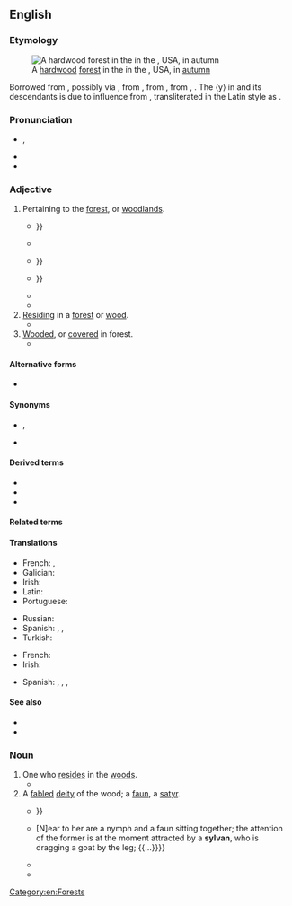 ==English==
{{was wotd|2018|March|21}}

===Etymology===
[[File:3 Ponds Trail (8) (15614614146).jpg|thumb|A [[hardwood]] [[forest]] in the {{w|Lehigh Gap}} in the {{w|Appalachian Mountains}}, USA, in [[autumn]]]]

Borrowed from {{bor|en|ML.|sylvanus}}, possibly via {{bor|en|frm|sylvain}}, from {{der|en|la|Silvānus||Roman god of the woods}}, from {{m|la|silva||forest}}, from {{der|en|ine-pro|*sel-}}, {{m|ine-pro|*swel-||beam, board, frame, threshold}}. The ⟨y⟩ in {{m|la|sylvanus}} and its descendants is due to influence from {{der|en|grc|ῡ̔́λη||wood, matter}}, transliterated in the Latin style as {{m|la|hyle}}.

===Pronunciation===
* {{a|RP|GA}} {{enPR|sĭl'vən}}, {{IPA|/ˈsɪlvən/|lang=en}}
* {{audio|en-us-sylvan.ogg|Audio (GA)|lang=en}}
* {{hyphenation|syl|van|lang=en}}

===Adjective===
{{en-adj}}

# Pertaining to the [[forest]], or [[woodland]]s.
#* {{RQ:Dryden Virgil|chapter=The First Book of the [[Aeneid|Æneis]]|page=208|lines=231–234|format=full|passage=Broke by the jutting Land, on either ſide: / In double Streams the briny Waters glide. / Betwixt two rows of Rocks, a '''Sylvan''' Scene / Appears above, and Groves for ever green: {{...}}}}
#* {{RQ:Scott Woodstock|volume=I|chapter=III|pages=87–88|pageref=88|passage=A little cabinet stood beside, with some of its shuttles and drawers open, displaying hawks-bells, dog-whistles, instruments for trimming a falcon's feathers, bridle-bits of various constructions, and other trifles connected with '''sylvan''' sport.}}
#* {{quote-book|author=Thomas De Quincey|authorlink=Thomas De Quincey|chapter=Shakspeare<!--Not a misspelling.-->|title=Biographical Essays|location=Boston, Mass.|publisher=[[w:Ticknor and Fields|Ticknor, Reed, and Fields]]|year=1850|page=4|pageurl=https://books.google.com/books?id=fT597U0Qy4cC&pg=PA4|oclc=2720740|passage=[T]he traditional memory of a rural and a '''sylvan''' region, such as Warwickshire at that time was, is usually exact as well as tenacious; and, with respect to [[w:William Shakespeare|[William] Shakespeare]] in particular, we may presume it to have been full and circumstantial through the generation succeeding to his own, not only from the curiosity, and perhaps something of a scandalous interest, which would pursue the motions of one living so large a part of his life at a distance from his wife, but also from the final reverence and honor which would settle upon the memory of a poet so preëminently successful; {{...}}}}
#* {{quote-journal|author=[Benson John Lossing]|authorlink=Benson John Lossing|title=Sketches on the Upper Mississippi|magazine=[[w:Harper's Magazine|Harper’s New Monthly Magazine]]|location=New York, N.Y.|publisher=[[w:Harper (publisher)|Harper & Brothers]], publishers, 329 & 331 [[w:Pearl Street (Manhattan)|Pearl Street]], {{w|Franklin Square}}|month=July|year=1853|volume=VII|number=XXXVIII|page=182|pageurl=https://books.google.com/books?id=hIgCAAAAIAAJ&pg=PA182|column=2|oclc=924884025|passage=We were now within the boundaries of Minnesota, and this prairie was yet the habitation of Wapasha (Red Leaf) and his Sioux band. I never beheld a more charming '''silvan''' picture than this prairie presented; {{...}}}}
#* {{quote-book|author=Francis George Heath|chapter=Sylvan Nomenclature|title=Sylvan Winter|location=London|publisher=[[w:Routledge|Kegan Paul Trench, & Co.]], 1, {{w|Paternoster Square}}|year=1886|page=320|pageurl=https://archive.org/stream/sylvanwinter00heatiala#page/320/mode/1up|oclc=31150023|passage=The particular trees may have been cut down long ago and forgotten; but the name survives to perpetuate its '''sylvan''' history. There may be no more a wood of Limes at Lyndhurst, there may be no Oaks at Oakville, Elms at Elmley, or Ashes at Ashton; but still the names will always suggest—at least—a probability of '''sylvan''' origin.}}
#* {{quote-book|author=Jeffrey K. Wilson|chapter=Introduction|title=The German Forest: Nature, Identity, and the Contestation of a National Symbol, 1871–1914|series=German and European Studies|location=Toronto, Ont.|publisher={{w|University of Toronto Press}}|year=2002|page=1|isbn=978-1-4426-4099-3|location2=Toronto, Ont.|publisher2=University of Toronto Press|year2=2012|page2=3|pageurl2=https://books.google.com/books?id=xztOPGYp9BcC&pg=PA3|isbn2=978-1-4426-4099-3|passage=Over the course of the nineteenth century, an entity known as the 'German forest' arose out of Central Europe's '''sylvan''' diversity.}}
# [[reside#Verb|Residing]] in a [[forest]] or [[wood]].
#* {{quote-book|author=Cálidás [''i.e.'', {{w|Kālidāsa}}]|author2=&#91;[[w:William Jones (philologist)|William Jones]], transl.&#93;|title=Sacontalá; or, The Fatal Ring: An Indian Drama. By Cálidás. Translated from the Original Sanscrit and Prácrit|location=London|publisher=Printed for Edwards, [[w:Pall Mall, London|Pall Mall]]; by J. Cooper, No. 31, {{w|Bow Street}}, {{w|Covent Garden}}, with his new-invented ink|year=1790|section=Act IV|page=46|pageurl=https://books.google.com/books?id=01hpcXnyiIQC&pg=PA46|oclc=560416527|passage=Now, my [[w:Shakuntala|Sacontalá]], you are becomingly decorated: put on this lower veſt, the gift of '''ſylvan''' goddeſſes.}}
# [[wooded#Adjective|Wooded]], or [[cover#Verb|covered]] in forest.
#* {{quote-book|author=Pat[ricia J.] Dillon|author2=Lynne [Smith] Diebel|chapter=Enter, Northwoods: Rhinelander Area|title=Green Travel Guide to Northern Wisconsin: Environmentally and Socially Responsible Travel|location=Madison, Wis.|publisher={{w|University of Wisconsin Press}}|year=2011|page=134|pageurl=https://books.google.com/books?id=Rp8IrW_11BMC&pg=PA134|isbn=978-0-299-28414-5|passage=''Nicolet Area Technical College'', a Rhinelander green centerpiece, gets high marks not just for its management of more than two hundred acres of '''sylvan''' land and its thousand feet of frontage along the pristine shores of Lake Julia, but for being Wisconsin's college campus leader in renewable energy use.}}

====Alternative forms====
* {{l|en|silvan}}

====Synonyms====
* {{sense|of or like a forest}} {{l|en|forestlike}}, {{l|en|foresty}}
* {{sense|of or like a grove}} {{l|en|grovy}}

====Derived terms====
* {{l|en|anthrosylvan}}
* {{l|en|sylvanite}}
* {{l|en|sylvanshine}}

====Related terms====
{{rel2|lang=en
|Pennsylvania
|Silvanus
|silvicolous
|silviculture
|sylva
|silva
|sylvatic
|Transylvania}}

====Translations====
{{trans-top|pertaining to the forest, or woodlands}}
* French: {{t+|fr|sylvain}}, {{t+|fr|sylvestre|m|f}}
* Galician: {{t|gl|silvestre|m|f}}
* Irish: {{t|ga|coillteach}}
* Latin: {{t|la|nemorālis|m|f}}
* Portuguese: {{t+|pt|silvestre}}
{{trans-mid}}
* Russian: {{t+|ru|лесно́й|m}}
* Spanish: {{t+|es|silvestre}}, {{t+|es|selvático}}, {{t|es|silvático}}
* Turkish: {{t+|tr|ormanlık}}
{{trans-bottom}}

{{trans-top|residing in a forest or wood}}
{{trans-mid}}
{{trans-bottom}}

{{trans-top|wooded}}
* French: {{t+|fr|sylvestre|m|f}}
* Irish: {{t|ga|coillteach}}
{{trans-mid}}
* Spanish: {{t|es|silvano}}, {{t+|es|silvestre}}, {{t+|es|selvático}}, {{t|es|silvático}}
{{trans-bottom}}

====See also====
* {{l|en|arboreal}}<!-- close but distinct: “of trees”, not “of forest” -->
* {{l|en|nemorous}}

===Noun===
{{en-noun}}

# One who [[reside]]s in the [[woods]].
#* {{quote-book|author=[Horace Smith]|authorlink=Horace Smith (poet)|chapter=III|title=Brambletye House; or, Cavaliers and Roundheads. A Novel. [...] In Three Volumes|volume=II|location=Boston, Mass.|publisher=Wells and Lilly—[[w:State Street (Boston)|State Street]]|year=1826|pages=80–81|pageurl=https://books.google.com/books?id=OoonAAAAMAAJ&pg=PA81|oclc=5824610|passage=[H]e hurried to a masquerade-warehouse in Westminster, where he selected the garb of a '''sylvan''', or a man of the woods, together with a guitar, which he entrusted to a porter, bidding him accompany then to St. James's Park. / "But what connexion is there between a '''sylvan''' and a French song accompanied by the guitar?" asked Jocelyn, as they paced rapidly along. / "None whatever," replied his companion, "and, therefore, the better for our purpose. The King has long lost taste for that which is appropriate: to be pleased he must be surprised, and this can only be effected by some absurdity; the more preposterous the more likely to succeed."}}
# A [[fabled]] [[deity]] of the wood; a [[faun]], a [[satyr]].
#* {{quote-book|author=Saint Augustine|authorlink=Augustine of Hippo|author2=Io[annes] Lod[ovicus] Vives [''i.e.'', {{w|Juan Luis Vives}}]|author3=[[w:John Healey (translator)|J[ohn] H[ealey]]], transl.|chapter=Whether It be Credible that the Angels being of an Incorporeall Nature, should Lust after the Women of the Earth, and Marrying Them, Beget Gyants of Them. Chap. 23.|title=[[w:The City of God|St. Avgvstine, of the Citie of God: With the Learned Comments of Io. Lod. Vives. Englished by J. H.]]|location=[London]|publisher=Printed by {{w|George Eld}}|year=1610|section=book XV|page=561|pageurl=https://books.google.com/books?id=SmxnAAAAcAAJ&pg=PA561|oclc=677121045|passage=And ſeeing it is ſo generall a report, and ſo many [[aver|auerre]] it eyther from their owne triall or from others, that are of indubitable honeſtie and credite, that the '''Syluanes''' and Fawnes, commonly called ''Incubi'', haue often iniured women, deſiring and acting carnally with them: {{...}}}}
#* {{quote-book|author=John Smith|authorlink=John Smith (art historian)|chapter=The Works of [[w:Nicolas Poussin|Nicholas Poussin]]|title=A Catalogue Raisonné of the Works of the Most Eminent Dutch, Flemish, and French Painters; in which is Included a Short Biographical Notice of the Artists, with a Copious Discussion of Their Principal Pictures; a Statement of the Prices at which such Pictures have been Sold at Public Sales on the Continent and in England; a Reference to the Galleries and Private Collections, in which a Large Portion are at Present; and the Names of the Artists by whom They have been Engraved: To which is Added, a Brief Notice of the Scholars & Imitators of the Great Masters of the above Schools|volume_plain=8th part|location=London|publisher=Published by Smith & Son, 137, [[w:Bond Street|New Bond Street]]|year=1837|page=113|pageurl=https://books.google.com/books?id=nyUUAAAAYAAJ&pg=PA113|oclc=719391864|passage=214. A Revel and Sacrifice to Pan. The frequent repetition of these subjects shows how deeply the artist's mind was imbued with the love of sylvan rites and ceremonies, characteristic of the fabled golden age, when "In wanton dance they praise the bounteous Pan." {{...}} [N]ear to her are a nymph and a faun sitting together; the attention of the former is at the moment attracted by a '''sylvan''', who is dragging a goat by the leg; {{...}}}}
#* {{quote-book|author=Alexander Pope|authorlink=Alexander Pope|chapter=Vertuminus and Pomona. From the Fourteenth Book of {{w|Ovid}}’s {{w|Metamorphoses}}.|title=The Poetical Works of Alexander Pope|edition=new|location=London|publisher=[[w:Henry George Bohn|H[enry] G[eorge] Bohn]], York Street, {{w|Covent Garden}}|year=1847|pages=277–278|pageurl=https://books.google.com/books?id=LSs-AAAAYAAJ&pg=PA277|lines=19–26|oclc=<!--Not found-->|passage=Her private orchards, walled on every side, / To lawless '''sylvans''' all access denied. / How oft the satyrs and the wanton fawns, / Who haunt the forests, or frequent the lawns, / The god whose ensign scares the birds of prey, / And old Silenus, youthful in decay, / Employed their wiles and unavailing care / To pass the fences, and surprise the fair!}}
#* {{quote-book|author=Jane Krier|title=The English Masque: Vanished Court Drama|series=unpublished M.A. dissertation|location=Madison, Wis.|publisher={{w|University of Wisconsin}}|year=1976|page=64|oclc=608924810|passage=The '''sylvans''' who guarded the palace were bearded buffoons, lazy and stupid but fierce. Without the help of the {{w|Silenus}}, prefect of the satyrs, the cocky satyrs may have fought with the '''sylvans'''.}}

[[Category:en:Forests]]